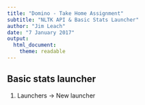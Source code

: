 ```yaml
---
title: "Domino - Take Home Assignment"
subtitle: "NLTK API & Basic Stats Launcher"
author: "Jim Leach"
date: "7 January 2017"
output: 
  html_document:
    theme: readable
---
```


## Basic stats launcher

1. Launchers -> New launcher